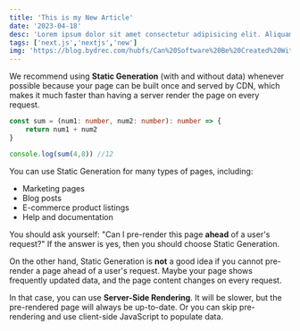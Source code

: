 ```yaml
---
title: 'This is my New Article'
date: '2023-04-18'
desc: 'Lorem ipsum dolor sit amet consectetur adipisicing elit. Aliquam quasi ab architecto dicta aut a id accusamus at.'
tags: ['next.js','nextjs','new']
img: 'https://blog.bydrec.com/hubfs/Can%20Software%20Be%20Created%20Without%20Software%20Development%20Methodologies_.jpg'
---
```


We recommend using **Static Generation** (with and without data) whenever possible because your page can be built once and served by CDN, which makes it much faster than having a server render the page on every request.

```ts
const sum = (num1: number, num2: number): number => {
    return num1 + num2
}

console.log(sum(4,8)) //12
```

You can use Static Generation for many types of pages, including:

- Marketing pages
- Blog posts
- E-commerce product listings
- Help and documentation

You should ask yourself: "Can I pre-render this page **ahead** of a user's request?" If the answer is yes, then you should choose Static Generation.

On the other hand, Static Generation is **not** a good idea if you cannot pre-render a page ahead of a user's request. Maybe your page shows frequently updated data, and the page content changes on every request.

In that case, you can use **Server-Side Rendering**. It will be slower, but the pre-rendered page will always be up-to-date. Or you can skip pre-rendering and use client-side JavaScript to populate data.
